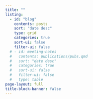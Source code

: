 ```yaml
---
title: ""
listing:
  - id: "blog"
    contents: posts
    sort: "date desc"
    type: grid
    categories: true
    sort-ui: false
    filter-ui: false
  # - id: meeting-notes
  #   contents: publications/pubs.qmd
  #   sort: "date desc"
  #   categories: true
  #   sort-ui: false
  #   filter-ui: false
  #   type: table
page-layout: full
title-block-banner: false
---
```

<!-- 
## Blog

:::{#blog}
:::

## Publications

:::{#meeting-notes}
::: -->